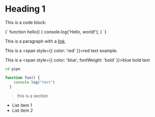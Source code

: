 
# Heading 1

This is a code block:

<CodeBlock language="javascript">
{`
function hello() {
  console.log('Hello, world!');
}
`}
</CodeBlock>

This is a paragraph with a [link](https://example.com).


This is a <span style={{ color: 'red' }}>red text</span> example.

This is a <span style={{ color: 'blue', fontWeight: 'bold' }}>blue bold text</span> 

```bash
cd pipe
```

```javascript
function fun() {
    console.log("test")
  }
```

> this is a section


- List item 1
- List item 2
